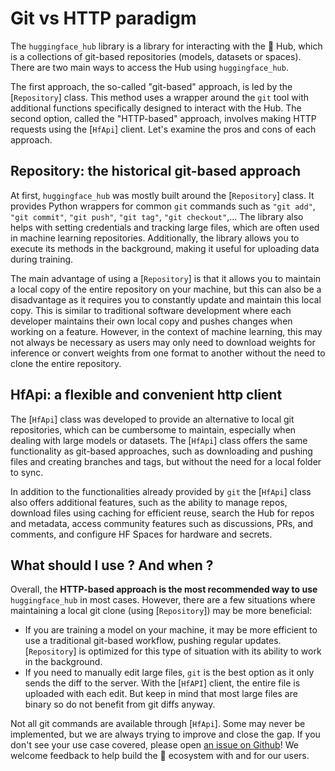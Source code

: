 # Git vs HTTP paradigm

The `huggingface_hub` library is a library for interacting with the 🤗 Hub, which is a 
collections of git-based repositories (models, datasets or spaces). There are two main
ways to access the Hub using `huggingface_hub`.

The first approach, the so-called "git-based" approach, is led by the [`Repository`] class.
This method uses a wrapper around the `git` tool with additional functions specifically
designed to interact with the Hub. The second option, called the "HTTP-based" approach,
involves making HTTP requests using the [`HfApi`] client. Let's examine the pros and cons
of each approach.

## Repository: the historical git-based approach

At first, `huggingface_hub` was mostly built around the [`Repository`] class. It provides
Python wrappers for common `git` commands such as `"git add"`, `"git commit"`, `"git push"`,
`"git tag"`, `"git checkout"`,...
The library also helps with setting credentials and tracking large files, which are often
used in machine learning repositories. Additionally, the library allows you to execute its
methods in the background, making it useful for uploading data during training.

The main advantage of using a [`Repository`] is that it allows you to maintain a local
copy of the entire repository on your machine, but this can also be a disadvantage as
it requires you to constantly update and maintain this local copy. This is similar to
traditional software development where each developer maintains their own local copy and
pushes changes when working on a feature. However, in the context of machine learning,
this may not always be necessary as users may only need to download weights for inference
or convert weights from one format to another without the need to clone the entire
repository.

## HfApi: a flexible and convenient http client

The [`HfApi`] class was developed to provide an alternative to local git repositories, which
can be cumbersome to maintain, especially when dealing with large models or datasets. The
[`HfApi`] class offers the same functionality as git-based approaches, such as downloading
and pushing files and creating branches and tags, but without the need for a local folder
to sync.

In addition to the functionalities already provided by `git` the [`HfApi`] class also offers
additional features, such as the ability to manage repos, download files using caching for
efficient reuse, search the Hub for repos and metadata, access community features such as
discussions, PRs, and comments, and configure HF Spaces for hardware and secrets.

## What should I use ? And when ?

Overall, the **HTTP-based approach is the most recommended way to use** `huggingface_hub`
in most cases. However, there are a few situations where maintaining a local git clone
(using [`Repository`]) may be more beneficial:
- If you are training a model on your machine, it may be more efficient to use a traditional
git-based workflow, pushing regular updates. [`Repository`] is optimized for this type of
situation with its ability to work in the background.
- If you need to manually edit large files, `git` is the best option as it only sends the
diff to the server. With the [`HfAPI`] client, the entire file is uploaded with each edit.
But keep in mind that most large files are binary so do not benefit from git diffs anyway.

Not all git commands are available through [`HfApi`]. Some may never be implemented, but
we are always trying to improve and close the gap. If you don't see your use case covered,
please open [an issue on Github](https://github.com/huggingface/huggingface_hub)! We
welcome feedback to help build the 🤗 ecosystem with and for our users.